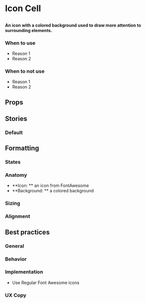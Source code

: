
# Icon Cell

##

<h4>
  An icon with a colored background used to draw more attention to surrounding elements.
</h4>

<Canvas>
  <Story id="components-iconcell--default" />
</Canvas>

### When to use
- Reason 1
- Reason 2

### When to not use
- Reason 1
- Reason 2

## Props

<ArgsTable of={IconCell} />

## Stories

### Default

<Canvas>
  <Story id="components-iconcell--default" />
</Canvas>


## Formatting

### States

### Anatomy
- **Icon: ** an icon from FontAwesome
- **Background: ** a colored background

### Sizing

### Alignment


## Best practices

### General

### Behavior

### Implementation

- Use Regular Font Awesome icons

### UX Copy
